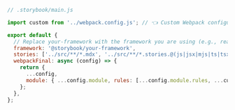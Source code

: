 ```js
// .storybook/main.js

import custom from '../webpack.config.js'; // 👈 Custom Webpack configuration being imported.

export default {
  // Replace your-framework with the framework you are using (e.g., react-webpack5, vue3-vite)
  framework: '@storybook/your-framework',
  stories: ['../src/**/*.mdx', '../src/**/*.stories.@(js|jsx|mjs|ts|tsx)'],
  webpackFinal: async (config) => {
    return {
      ...config,
      module: { ...config.module, rules: [...config.module.rules, ...custom.module.rules] },
    };
  },
};
```
